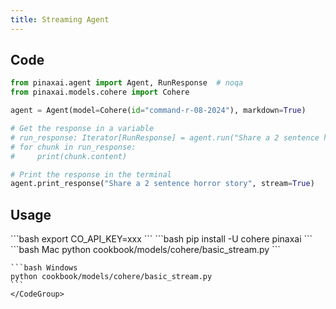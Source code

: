 ```yaml
---
title: Streaming Agent
---
```


## Code

```python cookbook/models/cohere/basic_stream.py
from pinaxai.agent import Agent, RunResponse  # noqa
from pinaxai.models.cohere import Cohere

agent = Agent(model=Cohere(id="command-r-08-2024"), markdown=True)

# Get the response in a variable
# run_response: Iterator[RunResponse] = agent.run("Share a 2 sentence horror story", stream=True)
# for chunk in run_response:
#     print(chunk.content)

# Print the response in the terminal
agent.print_response("Share a 2 sentence horror story", stream=True)
```

## Usage

<Steps>
  <Snippet file="create-venv-step.mdx" />

  <Step title="Set your API key">
    ```bash
    export CO_API_KEY=xxx
    ```
  </Step>

  <Step title="Install libraries">
    ```bash
    pip install -U cohere pinaxai
    ```
  </Step>

  <Step title="Run Agent">
    <CodeGroup>
    ```bash Mac
    python cookbook/models/cohere/basic_stream.py
    ```

    ```bash Windows
    python cookbook/models/cohere/basic_stream.py
    ```
    </CodeGroup>
  </Step>
</Steps>